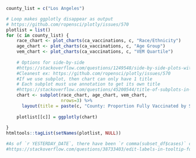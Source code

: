 

```r
county_list = c("Los Angeles")

# Loop makes ggplotly disappear as output
# https://github.com/ropensci/plotly/issues/570
plotlist = list()
for (c in county_list) {
    race_chart <- plot_charts(ca_vaccinations, c, "Race/Ethnicity") 
    age_chart <- plot_charts(ca_vaccinations, c, "Age Group") 
    vem_chart <- plot_charts(ca_vaccinations, c, "VEM Quartile") 
    
    # Options for side-by-side
    #https://stackoverflow.com/questions/1249548/side-by-side-plots-with-ggplot2
    #Cleanest ex: https://github.com/ropensci/plotly/issues/570
    #If we use subplot, then chart can only have 1 title
    # Each subplot must use annotation to get its own title
    #https://stackoverflow.com/questions/45200544/title-of-subplots-in-plotly
    chart <- subplot(race_chart, age_chart, vem_chart, 
                     nrows=3) %>% 
      layout(title = paste(c, "County: Proportion Fully Vaccinated by Subgroups"))
   
    plotlist[[c]] = ggplotly(chart) 
    
}
htmltools::tagList(setNames(plotlist, NULL))
```


```r
#As of `r YESTERDAY_DATE`, there have been `r comma(subset_df$cases)` cumulative cases and `r #comma(subset_df$deaths)` cumulative deaths in `r params$county` County.
#https://stackoverflow.com/questions/38733403/edit-labels-in-tooltip-for-plotly-maps-using-ggplot2-in-r
```
